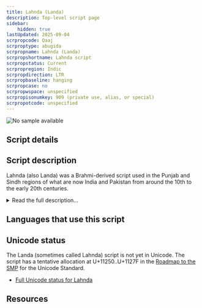 ```yaml
---
title: Lahnda (Landa)
description: Top-level script page
sidebar:
    hidden: true
lastUpdated: 2025-09-04
scrpropcode: Qaaj
scrproptype: abugida
scrpropname: Lahnda (Landa)
scrpropshortname: Lahnda script
scrpropstatus: Current
scrpropregion: Indic
scrpropdirection: LTR
scrpropbaseline: hanging
scrpropcase: no
scrpropwspace: unspecified
scrpropisonumkey: 909 (private use, alias, or special)
scrpropotcode: unspecified
---
```



![No sample available](../images/nosample.png)



## Script details

<ScriptDetails />

## Script description

Lahnda (also Landa) was a Brahmi-derived script used in the Punjab and Sindh regions of what are now India and Pakistan from around the 10th to the early 20th centuries.

<details>
<summary>Read the full description...</summary>The script was known as a merchants' script, although it was also used for literature and administrative purposes. Despite being widely used, Lahnda was never standardized, nor its regional variants unified, so there is significant variation in the styles used in different areas. The many varieties are sometimes classified into two broad groups, 'Punjabi' and 'Sindhi'. <br />
The script has now been supplanted by Arabic and Devanagari writing, although its successor, the Gurmukhi script, is widely used throughout the Punjab. 

_This script is not currently recognized by [ISO 15924](http://www.unicode.org/iso15924/), but is included in ScriptSource for research purposes. If you have any information on this script, please add the information to the site. Your contributions can be a great help in refining and expanding the ISO 15924 standard._
</details>

## Languages that use this script

<WsList script='Qaaj' wsMax='5' />

## Unicode status

The Landa (sometimes called Lahnda) script is not yet in Unicode. The script has a tentative allocation at U+11250..U+1127F in the [Roadmap to the SMP](http://www.unicode.org/roadmaps/smp/) for the Unicode Standard.

- [Full Unicode status for Lahnda](/scrlang/unicode/qaaj-unicode)



## Resources

<ScriptResources detailSummary='seemore' />

